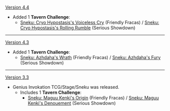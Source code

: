 {{Change History/Header}}
[[Version 4.4]]
* Added 1 '''Tavern Challenge''':
** [[Genius_Invokation_TCG/Stage/Sneku/Cryo Hypostasis's Voiceless Cry|Sneku: Cryo Hypostasis's Voiceless Cry]] (Friendly Fracas) / [[Genius_Invokation_TCG/Stage/Sneku/Cryo Hypostasis's Rolling Rumble|Sneku: Cryo Hypostasis's Rolling Rumble]] (Serious Showdown)
----
[[Version 4.3]]
* Added 1 '''Tavern Challenge''':
** [[Genius_Invokation_TCG/Stage/Sneku/Azhdaha's Wrath|Sneku: Azhdaha's Wrath]] (Friendly Fracas) / [[Genius_Invokation_TCG/Stage/Sneku/Azhdaha's Fury|Sneku: Azhdaha's Fury]] (Serious Showdown)
----
[[Version 3.3]]
* Genius Invokation TCG/Stage/Sneku was released.
** Includes 1 '''Tavern Challenge''':
*** [[Genius_Invokation_TCG/Stage/Sneku/Maguu Kenki's Origin|Sneku: Maguu Kenki's Origin]] (Friendly Fracas) / [[Genius_Invokation_TCG/Stage/Sneku/Maguu Kenki's Denouement|Sneku: Maguu Kenki's Denouement]] (Serious Showdown)